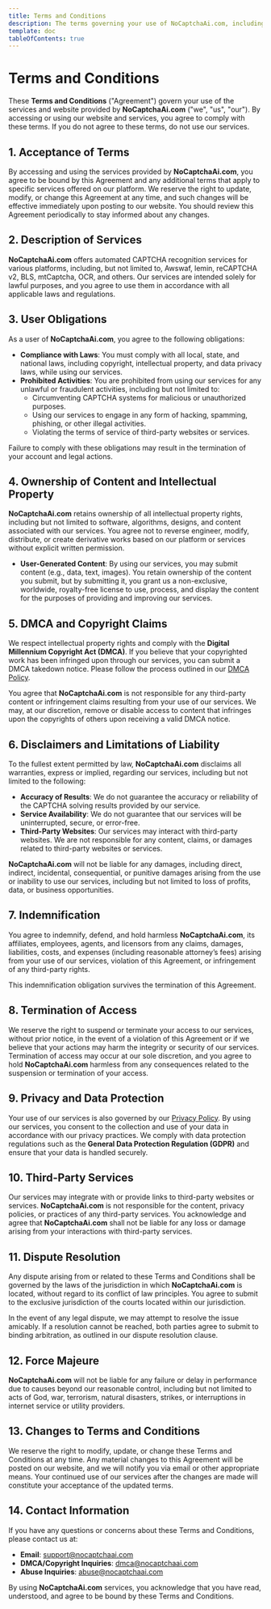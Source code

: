 ```yaml
---
title: Terms and Conditions
description: The terms governing your use of NoCaptchaAi.com, including limitations of liability, copyright protection, and user obligations.
template: doc
tableOfContents: true
---
```



# Terms and Conditions

These **Terms and Conditions** ("Agreement") govern your use of the services and website provided by **NoCaptchaAi.com** ("we", "us", "our"). By accessing or using our website and services, you agree to comply with these terms. If you do not agree to these terms, do not use our services.

## 1. Acceptance of Terms

By accessing and using the services provided by **NoCaptchaAi.com**, you agree to be bound by this Agreement and any additional terms that apply to specific services offered on our platform. We reserve the right to update, modify, or change this Agreement at any time, and such changes will be effective immediately upon posting to our website. You should review this Agreement periodically to stay informed about any changes.

## 2. Description of Services

**NoCaptchaAi.com** offers automated CAPTCHA recognition services for various platforms, including, but not limited to, Awswaf, lemin, reCAPTCHA v2, BLS, mtCaptcha, OCR, and others. Our services are intended solely for lawful purposes, and you agree to use them in accordance with all applicable laws and regulations.

## 3. User Obligations

As a user of **NoCaptchaAi.com**, you agree to the following obligations:

- **Compliance with Laws**: You must comply with all local, state, and national laws, including copyright, intellectual property, and data privacy laws, while using our services.
- **Prohibited Activities**: You are prohibited from using our services for any unlawful or fraudulent activities, including but not limited to:
  - Circumventing CAPTCHA systems for malicious or unauthorized purposes.
  - Using our services to engage in any form of hacking, spamming, phishing, or other illegal activities.
  - Violating the terms of service of third-party websites or services.

Failure to comply with these obligations may result in the termination of your account and legal actions.

## 4. Ownership of Content and Intellectual Property

**NoCaptchaAi.com** retains ownership of all intellectual property rights, including but not limited to software, algorithms, designs, and content associated with our services. You agree not to reverse engineer, modify, distribute, or create derivative works based on our platform or services without explicit written permission.

- **User-Generated Content**: By using our services, you may submit content (e.g., data, text, images). You retain ownership of the content you submit, but by submitting it, you grant us a non-exclusive, worldwide, royalty-free license to use, process, and display the content for the purposes of providing and improving our services.

## 5. DMCA and Copyright Claims

We respect intellectual property rights and comply with the **Digital Millennium Copyright Act (DMCA)**. If you believe that your copyrighted work has been infringed upon through our services, you can submit a DMCA takedown notice. Please follow the process outlined in our [DMCA Policy](/legal/abuse).

You agree that **NoCaptchaAi.com** is not responsible for any third-party content or infringement claims resulting from your use of our services. We may, at our discretion, remove or disable access to content that infringes upon the copyrights of others upon receiving a valid DMCA notice.

## 6. Disclaimers and Limitations of Liability

To the fullest extent permitted by law, **NoCaptchaAi.com** disclaims all warranties, express or implied, regarding our services, including but not limited to the following:

- **Accuracy of Results**: We do not guarantee the accuracy or reliability of the CAPTCHA solving results provided by our service.
- **Service Availability**: We do not guarantee that our services will be uninterrupted, secure, or error-free.
- **Third-Party Websites**: Our services may interact with third-party websites. We are not responsible for any content, claims, or damages related to third-party websites or services.

**NoCaptchaAi.com** will not be liable for any damages, including direct, indirect, incidental, consequential, or punitive damages arising from the use or inability to use our services, including but not limited to loss of profits, data, or business opportunities.

## 7. Indemnification

You agree to indemnify, defend, and hold harmless **NoCaptchaAi.com**, its affiliates, employees, agents, and licensors from any claims, damages, liabilities, costs, and expenses (including reasonable attorney’s fees) arising from your use of our services, violation of this Agreement, or infringement of any third-party rights.

This indemnification obligation survives the termination of this Agreement.

## 8. Termination of Access

We reserve the right to suspend or terminate your access to our services, without prior notice, in the event of a violation of this Agreement or if we believe that your actions may harm the integrity or security of our services. Termination of access may occur at our sole discretion, and you agree to hold **NoCaptchaAi.com** harmless from any consequences related to the suspension or termination of your access.

## 9. Privacy and Data Protection

Your use of our services is also governed by our [Privacy Policy](/legal/privacy). By using our services, you consent to the collection and use of your data in accordance with our privacy practices. We comply with data protection regulations such as the **General Data Protection Regulation (GDPR)** and ensure that your data is handled securely.

## 10. Third-Party Services

Our services may integrate with or provide links to third-party websites or services. **NoCaptchaAi.com** is not responsible for the content, privacy policies, or practices of any third-party services. You acknowledge and agree that **NoCaptchaAi.com** shall not be liable for any loss or damage arising from your interactions with third-party services.

## 11. Dispute Resolution

Any dispute arising from or related to these Terms and Conditions shall be governed by the laws of the jurisdiction in which **NoCaptchaAi.com** is located, without regard to its conflict of law principles. You agree to submit to the exclusive jurisdiction of the courts located within our jurisdiction.

In the event of any legal dispute, we may attempt to resolve the issue amicably. If a resolution cannot be reached, both parties agree to submit to binding arbitration, as outlined in our dispute resolution clause.

## 12. Force Majeure

**NoCaptchaAi.com** will not be liable for any failure or delay in performance due to causes beyond our reasonable control, including but not limited to acts of God, war, terrorism, natural disasters, strikes, or interruptions in internet service or utility providers.

## 13. Changes to Terms and Conditions

We reserve the right to modify, update, or change these Terms and Conditions at any time. Any material changes to this Agreement will be posted on our website, and we will notify you via email or other appropriate means. Your continued use of our services after the changes are made will constitute your acceptance of the updated terms.

## 14. Contact Information

If you have any questions or concerns about these Terms and Conditions, please contact us at:

- **Email**: [support@nocaptchaai.com](mailto:support@nocaptchaai.com)
- **DMCA/Copyright Inquiries**: [dmca@nocaptchaai.com](mailto:dmca@nocaptchaai.com)
- **Abuse Inquiries**: [abuse@nocaptchaai.com](mailto:abuse@nocaptchaai.com)

By using **NoCaptchaAi.com** services, you acknowledge that you have read, understood, and agree to be bound by these Terms and Conditions.


